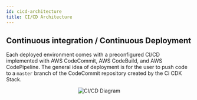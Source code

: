 ```yaml
---
id: cicd-architecture
title: CI/CD Architecture
---
```



## Continuous integration / Continuous Deployment

Each deployed environment comes with a preconfigured CI/CD implemented with AWS CodeCommit, AWS CodeBuild,
and AWS CodePipeline. The general idea of deployment is for the user to push code to a `master` branch of the CodeCommit
repository created by the Ci CDK Stack.

<p align="center">
  <img src={useBaseUrl("img/cicd-diagram-v3.png")} alt="CI/CD Diagram" />
</p>
